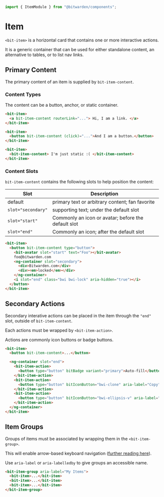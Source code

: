 

<Meta of={stories} />

```ts
import { ItemModule } from "@bitwarden/components";
```

# Item

`<bit-item>` is a horizontal card that contains one or more interactive actions.

It is a generic container that can be used for either standalone content, an alternative to tables,
or to list nav links.

<Canvas>
  <Story of={stories.Default} />
</Canvas>

## Primary Content

The primary content of an item is supplied by `bit-item-content`.

### Content Types

The content can be a button, anchor, or static container.

```html
<bit-item>
  <a bit-item-content routerLink="..."> Hi, I am a link. </a>
</bit-item>

<bit-item>
  <button bit-item-content (click)="...">And I am a button.</button>
</bit-item>

<bit-item>
  <bit-item-content> I'm just static :( </bit-item-content>
</bit-item>
```

<Canvas>
  <Story of={stories.ContentTypes} />
</Canvas>

### Content Slots

`bit-item-content` contains the following slots to help position the content:

| Slot               | Description                                         |
| ------------------ | --------------------------------------------------- |
| default            | primary text or arbitrary content; fan favorite     |
| `slot="secondary"` | supporting text; under the default slot             |
| `slot="start"`     | Commonly an icon or avatar; before the default slot |
| `slot="end"`       | Commonly an icon; after the default slot            |

```html
<bit-item>
  <button bit-item-content type="button">
    <bit-avatar slot="start" text="Foo"></bit-avatar>
    foo@bitwarden.com
    <ng-container slot="secondary">
      <div>Bitwarden.com</div>
      <div><em>locked</em></div>
    </ng-container>
    <i slot="end" class="bwi bwi-lock" aria-hidden="true"></i>
  </button>
</bit-item>
```

<Canvas>
  <Story of={stories.ContentSlots} />
</Canvas>

## Secondary Actions

Secondary interative actions can be placed in the item through the `"end"` slot, outside of
`bit-item-content`.

Each actions must be wrapped by `<bit-item-action>`.

Actions are commonly icon buttons or badge buttons.

```html
<bit-item>
  <button bit-item-content>...</button>

  <ng-container slot="end">
    <bit-item-action>
      <button type="button" bitBadge variant="primary">Auto-fill</button>
    </bit-item-action>
    <bit-item-action>
      <button type="button" bitIconButton="bwi-clone" aria-label="Copy"></button>
    </bit-item-action>
    <bit-item-action>
      <button type="button" bitIconButton="bwi-ellipsis-v" aria-label="Options"></button>
    </bit-item-action>
  </ng-container>
</bit-item>
```

## Item Groups

Groups of items must be associated by wrapping them in the `<bit-item-group>`.

This will enable arrow-based keyboard navigation
([further reading here](https://www.w3.org/WAI/ARIA/apg/patterns/grid/examples/layout-grids/#kbd_label)).

Use `aria-label` or `aria-labelledby` to give groups an accessible name.

```html
<bit-item-group aria-label="My Items">
  <bit-item>...</bit-item>
  <bit-item>...</bit-item>
  <bit-item>...</bit-item>
</bit-item-group>
```

<Canvas>
  <Story of={stories.MultipleActionList} />
</Canvas>

<Canvas>
  <Story of={stories.SingleActionList} />
</Canvas>
